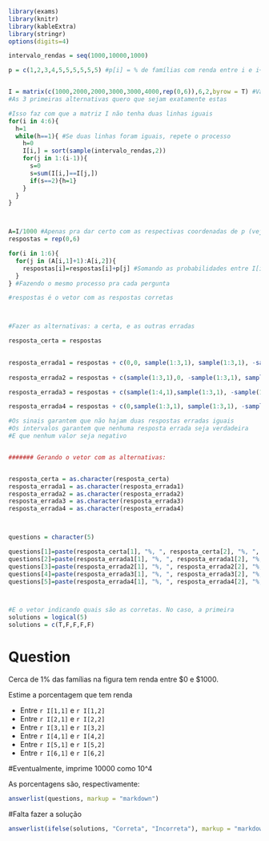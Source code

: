 ```r
library(exams)
library(knitr)
library(kableExtra)
library(stringr)
options(digits=4)
```

```r
intervalo_rendas = seq(1000,10000,1000)

p = c(1,2,3,4,5,5,5,5,5,5) #p[i] = % de famílias com renda entre i e i+1 mil dólares


I = matrix(c(1000,2000,2000,3000,3000,4000,rep(0,6)),6,2,byrow = T) #Vai ser os vetores que vou colocar como alternativa
#As 3 primeiras alternativas quero que sejam exatamente estas

#Isso faz com que a matriz I não tenha duas linhas iguais
for(i in 4:6){
  h=1
  while(h==1){ #Se duas linhas foram iguais, repete o processo
    h=0
    I[i,] = sort(sample(intervalo_rendas,2))
    for(j in 1:(i-1)){
      s=0
      s=sum(I[i,]==I[j,])
      if(s==2){h=1}
    }
  }
}



A=I/1000 #Apenas pra dar certo com as respectivas coordenadas de p (veja sua definição e comentário)
respostas = rep(0,6)

for(i in 1:6){
  for(j in (A[i,1]+1):A[i,2]){
    respostas[i]=respostas[i]+p[j] #Somando as probabilidades entre I[i,1] e I[i,2]
  }
} #Fazendo o mesmo processo pra cada pergunta

#respostas é o vetor com as respostas corretas



#Fazer as alternativas: a certa, e as outras erradas

resposta_certa = respostas
  

resposta_errada1 = respostas + c(0,0, sample(1:3,1), sample(1:3,1), -sample(1:2,1),0)
  
resposta_errada2 = respostas + c(sample(1:3,1),0, -sample(1:3,1), sample(1:3,1), sample(1:3,1),0)

resposta_errada3 = respostas + c(sample(1:4,1),sample(1:3,1), -sample(1:3,1), -sample(1:2,1), -sample(1:2,1), sample(1:3,1))

resposta_errada4 = respostas + c(0,sample(1:3,1), sample(1:3,1), -sample(1:2,1), +sample(1:3,1),-sample(1:3,1))

#Os sinais garantem que não hajam duas respostas erradas iguais
#Os intervalos garantem que nenhuma resposta errada seja verdadeira
#E que nenhum valor seja negativo


####### Gerando o vetor com as alternativas:


resposta_certa = as.character(resposta_certa)
resposta_errada1 = as.character(resposta_errada1)
resposta_errada2 = as.character(resposta_errada2)
resposta_errada3 = as.character(resposta_errada3)
resposta_errada4 = as.character(resposta_errada4)



questions = character(5)

questions[1]=paste(resposta_certa[1], "%, ", resposta_certa[2], "%, ",  resposta_certa[3], "%, ",  resposta_certa[4], "%, ",  resposta_certa[5] , "%, ", resposta_certa[6], "%",  sep = "")
questions[2]=paste(resposta_errada1[1], "%, ", resposta_errada1[2], "%, ",  resposta_errada1[3], "%, ",  resposta_errada1[4], "%, ",  resposta_errada1[5], "%, ",  resposta_errada1[6] , "%",  sep = "")
questions[3]=paste(resposta_errada2[1], "%, ", resposta_errada2[2], "%, ",  resposta_errada2[3], "%, ",  resposta_errada2[4], "%, ",  resposta_errada2[5], "%, ",  resposta_errada2[6] , "%",  sep = "")
questions[4]=paste(resposta_errada3[1], "%, ", resposta_errada3[2], "%, ",  resposta_errada3[3], "%, ",  resposta_errada3[4], "%, ",  resposta_errada3[5], "%, ",  resposta_errada3[6] , "%",  sep = "")
questions[5]=paste(resposta_errada4[1], "%, ", resposta_errada4[2], "%, ",  resposta_errada4[3], "%, ",  resposta_errada4[4], "%, ",  resposta_errada4[5], "%, ",  resposta_errada4[6] , "%",  sep = "")



#E o vetor indicando quais são as corretas. No caso, a primeira
solutions = logical(5)
solutions = c(T,F,F,F,F)

```




Question
========
Cerca de 1% das famílias na figura tem renda entre \$0 e \$1000.
 
 \includegraphics{Figuras/3A1.png}
 
 Estime a porcentagem que tem renda
 
  - Entre `r I[1,1]` e `r I[1,2]`
  - Entre `r I[2,1]` e `r I[2,2]`
  - Entre `r I[3,1]` e `r I[3,2]`
  - Entre `r I[4,1]` e `r I[4,2]`
  - Entre `r I[5,1]` e `r I[5,2]`
  - Entre `r I[6,1]` e `r I[6,2]` 
  
#Eventualmente, imprime 10000 como 10^4  

As porcentagens são, respectivamente:

```r
answerlist(questions, markup = "markdown")
```


#Falta fazer a solução





```r
answerlist(ifelse(solutions, "Correta", "Incorreta"), markup = "markdown")
```